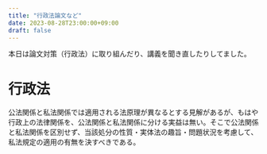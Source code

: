 ```yaml
---
title: "行政法論文など"
date: 2023-08-28T23:00:00+09:00
draft: false
---
```




本日は論文対策（行政法）に取り組んだり、講義を聞き直したりしてました。

# 行政法

<Kihan title="公法私法二元論">
公法関係と私法関係では適用される法原理が異なるとする見解があるが、もはや行政上の法律関係を、公法関係と私法関係に分ける実益は無い。そこで公法関係と私法関係を区別せず、当該処分の性質・実体法の趣旨・問題状況を考慮して、私法規定の適用の有無を決すべきである。
</Kihan>
